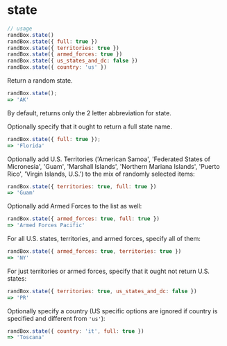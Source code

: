 # state

```js
// usage
randBox.state()
randBox.state({ full: true })
randBox.state({ territories: true })
randBox.state({ armed_forces: true })
randBox.state({ us_states_and_dc: false })
randBox.state({ country: 'us' })
```

Return a random state.

```js
randBox.state();
=> 'AK'
```

By default, returns only the 2 letter abbreviation for state.

Optionally specify that it ought to return a full state name.

```js
randBox.state({ full: true });
=> 'Florida'
```

Optionally add U.S. Territories ('American Samoa', 'Federated States of Micronesia', 'Guam', 'Marshall Islands', 'Northern Mariana Islands', 'Puerto Rico', 'Virgin Islands, U.S.') to the mix of randomly selected items:

```js
randBox.state({ territories: true, full: true })
=> 'Guam'
```

Optionally add Armed Forces to the list as well:

```js
randBox.state({ armed_forces: true, full: true })
=> 'Armed Forces Pacific'
```

For all U.S. states, territories, and armed forces, specify all of them:

```js
randBox.state({ armed_forces: true, territories: true })
=> 'NY'
```

For just territories or armed forces, specify that it ought not return U.S. states:

```js
randBox.state({ territories: true, us_states_and_dc: false })
=> 'PR'
```

Optionally specify a country (US specific options are ignored if country is specified and different from `'us'`):

```js
randBox.state({ country: 'it', full: true })
=> 'Toscana'
```
